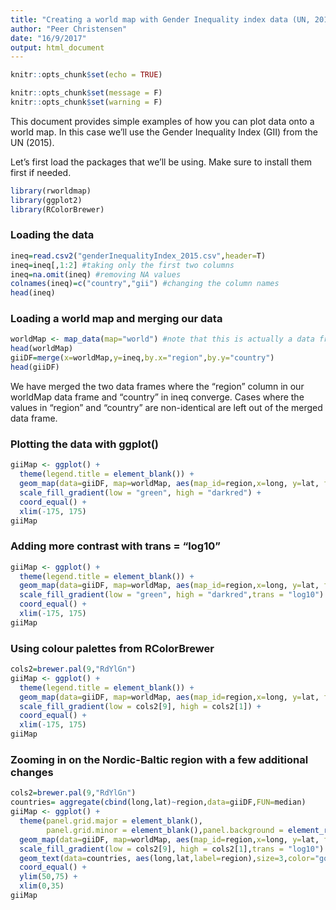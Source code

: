```yaml
---
title: "Creating a world map with Gender Inequality index data (UN, 2015)"
author: "Peer Christensen"
date: "16/9/2017"
output: html_document
---
```


```r
knitr::opts_chunk$set(echo = TRUE)
```

```r
knitr::opts_chunk$set(message = F) 
knitr::opts_chunk$set(warning = F) 
```

This document provides simple examples of how you can plot data onto a world map. In this case we'll use the Gender Inequality Index (GII) from the UN (2015).

Let's first load the packages that we'll be using. Make sure to install them first if needed.
```r
library(rworldmap)
library(ggplot2)
library(RColorBrewer)
```

### Loading the data
```r
ineq=read.csv2("genderInequalityIndex_2015.csv",header=T)
ineq=ineq[,1:2] #taking only the first two columns
ineq=na.omit(ineq) #removing NA values
colnames(ineq)=c("country","gii") #changing the column names
head(ineq)
```

### Loading a world map and merging our data
```r
worldMap <- map_data(map="world") #note that this is actually a data frame
head(worldMap)
giiDF=merge(x=worldMap,y=ineq,by.x="region",by.y="country")
head(giiDF)
```
We have merged the two data frames where the "region" column in our worldMap data frame and "country" in ineq converge. Cases where the values in "region" and "country" are non-identical are left out of the merged data frame.

### Plotting the data with ggplot()
```r
giiMap <- ggplot() + 
  theme(legend.title = element_blank()) +
  geom_map(data=giiDF, map=worldMap, aes(map_id=region,x=long, y=lat, fill=gii)) +
  scale_fill_gradient(low = "green", high = "darkred") +
  coord_equal() + 
  xlim(-175, 175) 
giiMap

```

### Adding more contrast with trans = "log10"
```r
giiMap <- ggplot() + 
  theme(legend.title = element_blank()) +
  geom_map(data=giiDF, map=worldMap, aes(map_id=region,x=long, y=lat, fill=gii)) +
  scale_fill_gradient(low = "green", high = "darkred",trans = "log10") +
  coord_equal() + 
  xlim(-175, 175) 
giiMap
```

### Using colour palettes from RColorBrewer
```r
cols2=brewer.pal(9,"RdYlGn")
giiMap <- ggplot() + 
  theme(legend.title = element_blank()) +
  geom_map(data=giiDF, map=worldMap, aes(map_id=region,x=long, y=lat, fill=gii)) +
  scale_fill_gradient(low = cols2[9], high = cols2[1]) +
  coord_equal() + 
  xlim(-175, 175) 
giiMap
```

### Zooming in on the Nordic-Baltic region with a few additional changes
```r
cols2=brewer.pal(9,"RdYlGn")
countries= aggregate(cbind(long,lat)~region,data=giiDF,FUN=median)
giiMap <- ggplot() + 
  theme(panel.grid.major = element_blank(), 
        panel.grid.minor = element_blank(),panel.background = element_rect(fill = 'lightblue', colour = 'black')) +
  geom_map(data=giiDF, map=worldMap, aes(map_id=region,x=long, y=lat, fill=gii),color="white",size=0.2) +
  scale_fill_gradient(low = cols2[9], high = cols2[1],trans = "log10") +
  geom_text(data=countries, aes(long,lat,label=region),size=3,color="gold1") +
  coord_equal() + 
  ylim(50,75) +
  xlim(0,35)
giiMap
```


